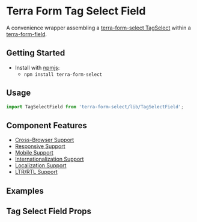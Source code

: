 


<Badge />

# Terra Form Tag Select Field

A convenience wrapper assembling a [terra-form-select TagSelect](https://github.com/cerner/terra-core/tree/master/packages/terra-form-select/src/TagSelect.jsx) within a [terra-form-field](https://github.com/cerner/terra-core/tree/master/packages/terra-form-field).

## Getting Started

- Install with [npmjs](https://www.npmjs.com):
  - `npm install terra-form-select`

## Usage

```jsx
import TagSelectField from 'terra-form-select/lib/TagSelectField';
```

## Component Features

- [Cross-Browser Support](https://engineering.cerner.com/terra-ui/contributing/terra-ui/component-standards#cross-browser-support)
- [Responsive Support](https://engineering.cerner.com/terra-ui/contributing/terra-ui/component-standards#responsive-support)
- [Mobile Support](https://engineering.cerner.com/terra-ui/contributing/terra-ui/component-standards#mobile-support)
- [Internationalization Support](https://engineering.cerner.com/terra-ui/contributing/terra-ui/component-standards#internationalization-i18n-support)
- [Localization Support](https://engineering.cerner.com/terra-ui/contributing/terra-ui/component-standards#internationalization-i18n-support)
- [LTR/RTL Support](https://engineering.cerner.com/terra-ui/contributing/terra-ui/component-standards#ltr--rtl-support)

## Examples
<TagSelectFieldExample title="Tag Select Field Example" />
<RequiredTagSelectFieldExample title="Required Tag Select Field Example" />
<IncompleteTagSelectFieldExample title="Incomplete Tag Select Field Example" description="Applies theme-specific styling for incomplete. ***Note: Only use incomplete if given specific guidance, reserved for specific applications when no value has been provided. Not for general use.***" />

## Tag Select Field Props
<TagSelectFieldPropsTable />